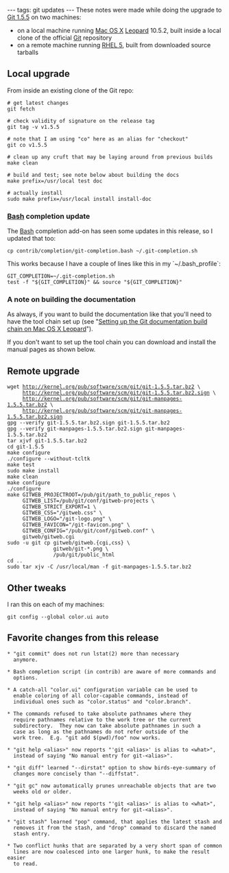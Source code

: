 ---
tags: git updates
---
These notes were made while doing the upgrade to [[Git 1.5.5]] on two machines:

* on a local machine running [[Mac OS X]] [[Leopard]] 10.5.2, built inside a local clone of the official [[Git]] repository
* on a remote machine running [[RHEL 5]], built from downloaded source tarballs

== Local upgrade ==

From inside an existing clone of the Git repo:

<pre># get latest changes
git fetch

# check validity of signature on the release tag
git tag -v v1.5.5

# note that I am using "co" here as an alias for "checkout"
git co v1.5.5

# clean up any cruft that may be laying around from previous builds
make clean

# build and test; see note below about building the docs
make prefix=/usr/local test doc

# actually install
sudo make prefix=/usr/local install install-doc</pre>

=== [[Bash]] completion update ===

The [[Bash]] completion add-on has seen some updates in this release, so I updated that too:

 cp contrib/completion/git-completion.bash ~/.git-completion.sh

This works because I have a couple of lines like this in my `~/.bash_profile`:

 GIT_COMPLETION=~/.git-completion.sh
 test -f "${GIT_COMPLETION}" && source "${GIT_COMPLETION}"

=== A note on building the documentation ===

As always, if you want to build the documentation like that you'll need to have the tool chain set up (see "[[Setting up the Git documentation build chain on Mac OS X Leopard]]").

If you don't want to set up the tool chain you can download and install the manual pages as shown below.

== Remote upgrade ==

 wget http://kernel.org/pub/software/scm/git/git-1.5.5.tar.bz2 \
      http://kernel.org/pub/software/scm/git/git-1.5.5.tar.bz2.sign \
      http://kernel.org/pub/software/scm/git/git-manpages-1.5.5.tar.bz2 \
      http://kernel.org/pub/software/scm/git/git-manpages-1.5.5.tar.bz2.sign
 gpg --verify git-1.5.5.tar.bz2.sign git-1.5.5.tar.bz2
 gpg --verify git-manpages-1.5.5.tar.bz2.sign git-manpages-1.5.5.tar.bz2
 tar xjvf git-1.5.5.tar.bz2
 cd git-1.5.5
 make configure
 ./configure --without-tcltk
 make test
 sudo make install
 make clean
 make configure
 ./configure
 make GITWEB_PROJECTROOT=/pub/git/path_to_public_repos \
      GITWEB_LIST=/pub/git/conf/gitweb-projects \
      GITWEB_STRICT_EXPORT=1 \
      GITWEB_CSS="/gitweb.css" \
      GITWEB_LOGO="/git-logo.png" \
      GITWEB_FAVICON="/git-favicon.png" \
      GITWEB_CONFIG="/pub/git/conf/gitweb.conf" \
      gitweb/gitweb.cgi
 sudo -u git cp gitweb/gitweb.{cgi,css} \
                gitweb/git-*.png \
                /pub/git/public_html
 cd ..
 sudo tar xjv -C /usr/local/man -f git-manpages-1.5.5.tar.bz2

== Other tweaks ==

I ran this on each of my machines:

 git config --global color.ui auto

== Favorite changes from this release ==

<pre>* "git commit" does not run lstat(2) more than necessary
  anymore.

* Bash completion script (in contrib) are aware of more commands and
  options.

* A catch-all "color.ui" configuration variable can be used to
  enable coloring of all color-capable commands, instead of
  individual ones such as "color.status" and "color.branch".

* The commands refused to take absolute pathnames where they
  require pathnames relative to the work tree or the current
  subdirectory.  They now can take absolute pathnames in such a
  case as long as the pathnames do not refer outside of the
  work tree.  E.g. "git add $(pwd)/foo" now works.

* "git help <alias>" now reports "'git <alias>' is alias to <what>",
  instead of saying "No manual entry for git-<alias>".

* "git diff" learned "--dirstat" option to show birds-eye-summary of
  changes more concisely than "--diffstat".

* "git gc" now automatically prunes unreachable objects that are two
  weeks old or older.

* "git help <alias>" now reports "'git <alias>' is alias to <what>",
  instead of saying "No manual entry for git-<alias>".

* "git stash" learned "pop" command, that applies the latest stash and
  removes it from the stash, and "drop" command to discard the named
  stash entry.

* Two conflict hunks that are separated by a very short span of common
  lines are now coalesced into one larger hunk, to make the result easier
  to read.</pre>
